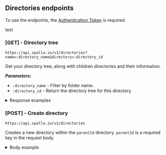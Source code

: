## Directories endpoints
 
<Callout type="info" emoji="ℹ️">
  To use the endpoints, the <Link href="/token_authentication" target="_blank"> <u>Authentication Token</u> </Link> is required.
</Callout>

text

### [GET] - Directory tree
```url copy
https://api.spalla.io/v1/directories?name=:directory_name&directory=:directory_id
```

Get your directory tree, along with children directories and their information.

***Parameters:***
* `:directory_name` - Filter by folder name.
* `:directory_id` - Return the directory tree for this directory.

<details> 
<summary>Response examples</summary>
```json filename="SUCCESS - 200 OK"
{
  "rootFolderId": "2DPDLcJffhqIg7sYSgX3tFkfkky",
  "fileMap": {
    "2DP34jbgYgWAfJYa7fu0dlvWUMb": {
      "id": "2DP34jbgYgWAfJYa7fu0dlvWUMb",
      "name": "labore id pariatur",
      "isDir": true,
      "parentId": "2DPDLcJffhqIg7sYSgX3tFkfkky",
      "childrenIds": [
        "2DP38CQRNXtMbe3z4S5phPr5KhY",
        "2DPD7kfxJ6VtgFzhhuKZRq9Z5hA"
      ],
      "childrenCount": 2,
      "updatedAt": "2022-08-15T18:05:02.345Z"
    },
    "2DP38CQRNXtMbe3z4S5phPr5KhY": {
      "id": "2DP38CQRNXtMbe3z4S5phPr5KhY",
      "name": "temporibus et excepturi",
      "isDir": true,
      "parentId": "2DP34jbgYgWAfJYa7fu0dlvWUMb",
      "updatedAt": "2022-08-15T18:05:30.907Z"
    },
    "2DPCVUd5ebm6sF6YnQpRJjA6jJb": {
      "id": "2DPCVUd5ebm6sF6YnQpRJjA6jJb",
      "name": "New name",
      "isDir": true,
      "parentId": "2DPD7kfxJ6VtgFzhhuKZRq9Z5hA",
      "updatedAt": "2022-08-19T13:27:05.991Z"
    },
    "2DPD7kfxJ6VtgFzhhuKZRq9Z5hA": {
      "id": "2DPD7kfxJ6VtgFzhhuKZRq9Z5hA",
      "name": "quasi nemo odio",
      "isDir": true,
      "parentId": "2DP34jbgYgWAfJYa7fu0dlvWUMb",
      "childrenIds": [
        "2DPCVUd5ebm6sF6YnQpRJjA6jJb"
      ],
      "updatedAt": "2022-08-15T19:27:40.686Z"
    },
    "2DPDLcJffhqIg7sYSgX3tFkfkky": {
      "id": "2DPDLcJffhqIg7sYSgX3tFkfkky",
      "name": "Root",
      "isDir": true,
      "rootFolder": true,
      "childrenIds": [
        "2DP34jbgYgWAfJYa7fu0dlvWUMb",
        "2DP36rJzOOQygz7xSpVCMban8hF"
      ],
      "childrenCount": 2,
      "videoCount": 2,
      "updatedAt": "2022-08-15T19:29:30.722Z"
    }
  }
}
``` 
</details> 

### [POST] - Create directory
```url copy
https://api.spalla.io/v1/directories
```
Creates a new directory within the `parentId` directory. `parentId` is a required key in the request body.
<details> 
<summary>Body example</summary>
```json filename="json"
{
  "name": "New directory name",
  "parentId": "2DP34jbgYgWAfJYa7fu0dlvWUMb"
}
``` 
</details> 
